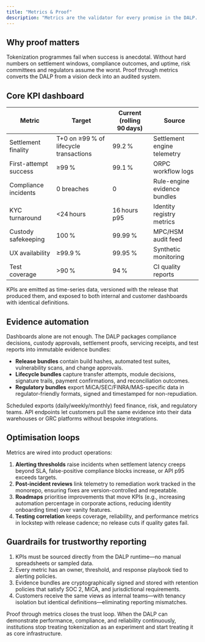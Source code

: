 ```yaml
---
title: "Metrics & Proof"
description: "Metrics are the validator for every promise in the DALP. Institutions, regulators, and executives expect continuous proof that lifecycle automation, compliance, custody, and settlement work exactly as advertised. The DALP treats telemetry, KPIs, and evidence packs as product features, not quarterly reports."
---
```


## Why proof matters

Tokenization programmes fail when success is anecdotal. Without hard numbers on settlement windows, compliance outcomes, and uptime, risk committees and regulators assume the worst. Proof through metrics converts the DALP from a vision deck into an audited system.

## Core KPI dashboard

| Metric | Target | Current (rolling 90 days) | Source |
| --- | --- | --- | --- |
| Settlement finality | T+0 on ≥99 % of lifecycle transactions | 99.2 % | Settlement engine telemetry |
| First-attempt success | ≥99 % | 99.1 % | ORPC workflow logs |
| Compliance incidents | 0 breaches | 0 | Rule-engine evidence bundles |
| KYC turnaround | \<24 hours | 16 hours p95 | Identity registry metrics |
| Custody safekeeping | 100 % | 99.99 % | MPC/HSM audit feed |
| UX availability | ≥99.9 % | 99.95 % | Synthetic monitoring |
| Test coverage | >90 % | 94 % | CI quality reports |

KPIs are emitted as time-series data, versioned with the release that produced them, and exposed to both internal and customer dashboards with identical definitions.

## Evidence automation

Dashboards alone are not enough. The DALP packages compliance decisions, custody approvals, settlement proofs, servicing receipts, and test reports into immutable evidence bundles:

- **Release bundles** contain build hashes, automated test suites, vulnerability scans, and change approvals.
- **Lifecycle bundles** capture transfer attempts, module decisions, signature trails, payment confirmations, and reconciliation outcomes.
- **Regulatory bundles** export MiCA/SEC/FINRA/MAS-specific data in regulator-friendly formats, signed and timestamped for non-repudiation.

Scheduled exports (daily/weekly/monthly) feed finance, risk, and regulatory teams. API endpoints let customers pull the same evidence into their data warehouses or GRC platforms without bespoke integrations.

## Optimisation loops

Metrics are wired into product operations:

1. **Alerting thresholds** raise incidents when settlement latency creeps beyond SLA, false-positive compliance blocks increase, or API p95 exceeds targets.
2. **Post-incident reviews** link telemetry to remediation work tracked in the monorepo, ensuring fixes are version-controlled and repeatable.
3. **Roadmaps** prioritise improvements that move KPIs (e.g., increasing automation percentage in corporate actions, reducing identity onboarding time) over vanity features.
4. **Testing correlation** keeps coverage, reliability, and performance metrics in lockstep with release cadence; no release cuts if quality gates fail.

## Guardrails for trustworthy reporting

1. KPIs must be sourced directly from the DALP runtime—no manual spreadsheets or sampled data.
2. Every metric has an owner, threshold, and response playbook tied to alerting policies.
3. Evidence bundles are cryptographically signed and stored with retention policies that satisfy SOC 2, MiCA, and jurisdictional requirements.
4. Customers receive the same views as internal teams—with tenancy isolation but identical definitions—eliminating reporting mismatches.

Proof through metrics closes the trust loop. When the DALP can demonstrate performance, compliance, and reliability continuously, institutions stop treating tokenization as an experiment and start treating it as core infrastructure.
